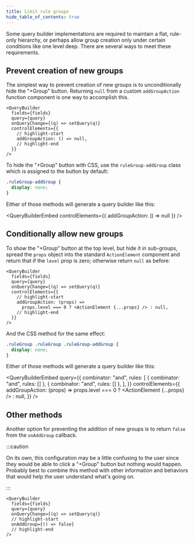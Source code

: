 ```yaml
---
title: Limit rule groups
hide_table_of_contents: true
---
```



Some query builder implementations are required to maintain a flat, rule-only hierarchy, or perhaps allow group creation only under certain conditions like one level deep. There are several ways to meet these requirements.

## Prevent creation of new groups

The simplest way to prevent creation of new groups is to unconditionally hide the "+Group" button. Returning `null` from a custom `addGroupAction` function component is one way to accomplish this.

```tsx
<QueryBuilder
  fields={fields}
  query={query}
  onQueryChange={(q) => setQuery(q)}
  controlElements={{
    // highlight-start
    addGroupAction: () => null,
    // highlight-end
  }}
/>
```

To hide the "+Group" button with CSS, use the `ruleGroup-addGroup` class which is assigned to the button by default:

```css
.ruleGroup-addGroup {
  display: none;
}
```

Either of those methods will generate a query builder like this:

<QueryBuilderEmbed controlElements={{ addGroupAction: () => null }} />

## Conditionally allow new groups

To show the "+Group" button at the top level, but hide it in sub-groups, spread the `props` object into the standard `ActionElement` component and return that if the `level` prop is zero; otherwise return `null` as before:

```tsx
<QueryBuilder
  fields={fields}
  query={query}
  onQueryChange={(q) => setQuery(q)}
  controlElements={{
    // highlight-start
    addGroupAction: (props) =>
      props.level === 0 ? <ActionElement {...props} /> : null,
    // highlight-end
  }}
/>
```

And the CSS method for the same effect:

```css
.ruleGroup .ruleGroup .ruleGroup-addGroup {
  display: none;
}
```

Either of those methods will generate a query builder like this:

<QueryBuilderEmbed
  query={{
    combinator: "and",
    rules: [
      { combinator: "and", rules: [] },
      { combinator: "and", rules: [] },
    ],
  }}
  controlElements={{
    addGroupAction: (props) =>
      props.level === 0 ? <ActionElement {...props} /> : null,
  }}
/>

## Other methods

Another option for preventing the addition of new groups is to return `false` from the `onAddGroup` callback.

:::caution

On its own, this configuration may be a little confusing to the user since they would be able to click a "+Group" button but nothing would happen. Probably best to combine this method with other information and behaviors that would help the user understand what's going on.

:::

```tsx
<QueryBuilder
  fields={fields}
  query={query}
  onQueryChange={(q) => setQuery(q)}
  // highlight-start
  onAddGroup={() => false}
  // highlight-end
/>
```
